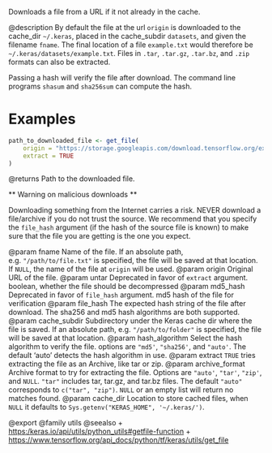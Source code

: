 Downloads a file from a URL if it not already in the cache.

@description
By default the file at the url `origin` is downloaded to the
cache_dir `~/.keras`, placed in the cache_subdir `datasets`,
and given the filename `fname`. The final location of a file
`example.txt` would therefore be `~/.keras/datasets/example.txt`.
Files in `.tar`, `.tar.gz`, `.tar.bz`, and `.zip` formats can
also be extracted.

Passing a hash will verify the file after download. The command line
programs `shasum` and `sha256sum` can compute the hash.

# Examples
```r
path_to_downloaded_file <- get_file(
    origin = "https://storage.googleapis.com/download.tensorflow.org/example_images/flower_photos.tgz",
    extract = TRUE
)
```

@returns
Path to the downloaded file.

** Warning on malicious downloads **

Downloading something from the Internet carries a risk.
NEVER download a file/archive if you do not trust the source.
We recommend that you specify the `file_hash` argument
(if the hash of the source file is known) to make sure that the file you
are getting is the one you expect.

@param fname Name of the file. If an absolute path, e.g. `"/path/to/file.txt"`
    is specified, the file will be saved at that location.
    If `NULL`, the name of the file at `origin` will be used.
@param origin Original URL of the file.
@param untar Deprecated in favor of `extract` argument.
    boolean, whether the file should be decompressed
@param md5_hash Deprecated in favor of `file_hash` argument.
    md5 hash of the file for verification
@param file_hash The expected hash string of the file after download.
    The sha256 and md5 hash algorithms are both supported.
@param cache_subdir Subdirectory under the Keras cache dir where the file is
    saved. If an absolute path, e.g. `"/path/to/folder"` is
    specified, the file will be saved at that location.
@param hash_algorithm Select the hash algorithm to verify the file.
    options are `"md5'`, `"sha256'`, and `"auto'`.
    The default 'auto' detects the hash algorithm in use.
@param extract `TRUE` tries extracting the file as an Archive, like tar or zip.
@param archive_format Archive format to try for extracting the file.
    Options are `"auto'`, `"tar'`, `"zip'`, and `NULL`.
    `"tar"` includes tar, tar.gz, and tar.bz files.
    The default `"auto"` corresponds to `c("tar", "zip")`.
    `NULL` or an empty list will return no matches found.
@param cache_dir Location to store cached files, when `NULL` it
    defaults to `Sys.getenv("KERAS_HOME", '~/.keras/')`.

@export
@family utils
@seealso
+ <https:/keras.io/api/utils/python_utils#getfile-function>
+ <https://www.tensorflow.org/api_docs/python/tf/keras/utils/get_file>
